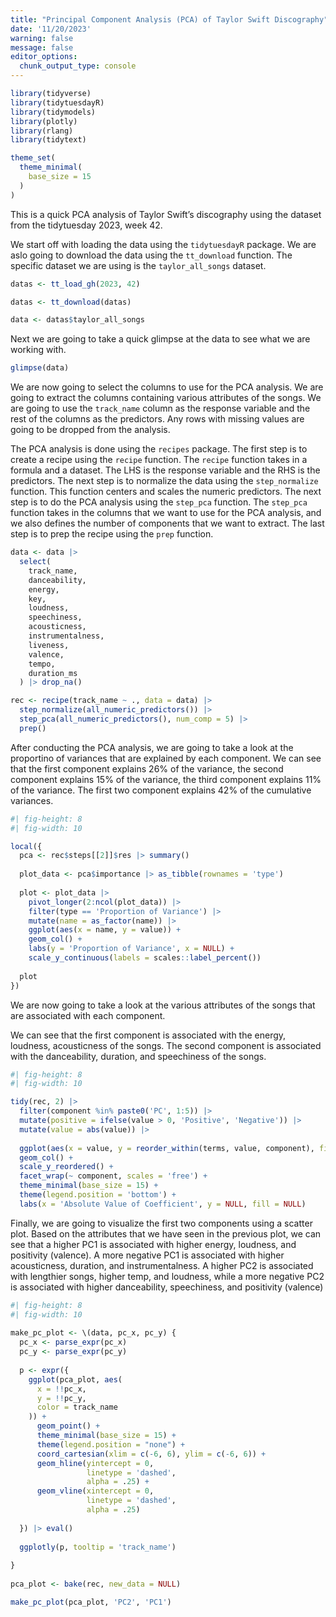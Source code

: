 ```yaml
---
title: "Principal Component Analysis (PCA) of Taylor Swift Discography"
date: '11/20/2023'
warning: false
message: false
editor_options: 
  chunk_output_type: console
---
```


```r
library(tidyverse)
library(tidytuesdayR)
library(tidymodels)
library(plotly)
library(rlang)
library(tidytext)

theme_set(
  theme_minimal(
    base_size = 15
  )
)

```

This is a quick PCA analysis of Taylor Swift's discography using the dataset from the tidytuesday 2023, week 42.

We start off with loading the data using the `tidytuesdayR` package. We are aslo going to download the data using the `tt_download` function. The specific dataset we are using is the `taylor_all_songs` dataset.

```r
datas <- tt_load_gh(2023, 42)

datas <- tt_download(datas)

data <- datas$taylor_all_songs
```

Next we are going to take a quick glimpse at the data to see what we are working with.

```r
glimpse(data)
```

We are now going to select the columns to use for the PCA analysis. We are going to extract the columns containing various attributes of the songs. We are going to use the `track_name` column as the response variable and the rest of the columns as the predictors. Any rows with missing values are going to be dropped from the analysis.

The PCA analysis is done using the `recipes` package. The first step is to create a recipe using the `recipe` function. The `recipe` function takes in a formula and a dataset. The LHS  is the response variable and the RHS is the predictors. The next step is to normalize the data using the `step_normalize` function. This function centers and scales the numeric predictors. The next step is to do the PCA analysis using the `step_pca` function. The `step_pca` function takes in the columns that we want to use for the PCA analysis, and we also defines the number of components that we want to extract. The last step is to prep the recipe using the `prep` function.

```r
data <- data |>
  select(
    track_name,
    danceability,
    energy,
    key,
    loudness,
    speechiness,
    acousticness,
    instrumentalness,
    liveness,
    valence,
    tempo,
    duration_ms
  ) |> drop_na()

rec <- recipe(track_name ~ ., data = data) |> 
  step_normalize(all_numeric_predictors()) |> 
  step_pca(all_numeric_predictors(), num_comp = 5) |> 
  prep()
```

After conducting the PCA analysis, we are going to take a look at the proportino of variances that are explained by each component. We can see that the first component explains 26% of the variance, the second component explains 15% of the variance, the third component explains 11% of the variance. The first two component explains 42% of the cumulative variances.

```r
#| fig-height: 8
#| fig-width: 10

local({
  pca <- rec$steps[[2]]$res |> summary()
  
  plot_data <- pca$importance |> as_tibble(rownames = 'type')
  
  plot <- plot_data |>
    pivot_longer(2:ncol(plot_data)) |>
    filter(type == 'Proportion of Variance') |>
    mutate(name = as_factor(name)) |> 
    ggplot(aes(x = name, y = value)) +
    geom_col() +
    labs(y = 'Proportion of Variance', x = NULL) +
    scale_y_continuous(labels = scales::label_percent())
  
  plot
})
```

We are now going to take a look at the various attributes of the songs that are associated with each component. 

We can see that the first component is associated with the energy, loudness, acousticness of the songs. The second component is associated with the danceability, duration, and speechiness of the songs.

```r
#| fig-height: 8
#| fig-width: 10

tidy(rec, 2) |>
  filter(component %in% paste0('PC', 1:5)) |>
  mutate(positive = ifelse(value > 0, 'Positive', 'Negative')) |> 
  mutate(value = abs(value)) |>
  
  ggplot(aes(x = value, y = reorder_within(terms, value, component), fill = positive)) +
  geom_col() +
  scale_y_reordered() +
  facet_wrap(~ component, scales = 'free') +
  theme_minimal(base_size = 15) + 
  theme(legend.position = 'bottom') +
  labs(x = 'Absolute Value of Coefficient', y = NULL, fill = NULL)

```

Finally, we are going to visualize the first two components using a scatter plot. Based on the attributes that we have seen in the previous plot, we can see that a higher PC1 is associated with higher energy, loudness, and positivity (valence). A more negative PC1 is associated with higher acousticness, duration, and instrumentalness. A higher PC2 is associated with lengthier songs, higher temp, and loudness, while a more negative PC2 is associated with higher danceability, speechiness, and positivity (valence)

```r
#| fig-height: 8
#| fig-width: 10
  
make_pc_plot <- \(data, pc_x, pc_y) {
  pc_x <- parse_expr(pc_x)
  pc_y <- parse_expr(pc_y)
  
  p <- expr({
    ggplot(pca_plot, aes(
      x = !!pc_x,
      y = !!pc_y,
      color = track_name
    )) +
      geom_point() +
      theme_minimal(base_size = 15) +
      theme(legend.position = "none") +
      coord_cartesian(xlim = c(-6, 6), ylim = c(-6, 6)) +
      geom_hline(yintercept = 0,
                 linetype = 'dashed',
                 alpha = .25) +
      geom_vline(xintercept = 0,
                 linetype = 'dashed',
                 alpha = .25)
    
  }) |> eval()
  
  ggplotly(p, tooltip = 'track_name')
  
}
  
pca_plot <- bake(rec, new_data = NULL)

make_pc_plot(pca_plot, 'PC2', 'PC1')

```
